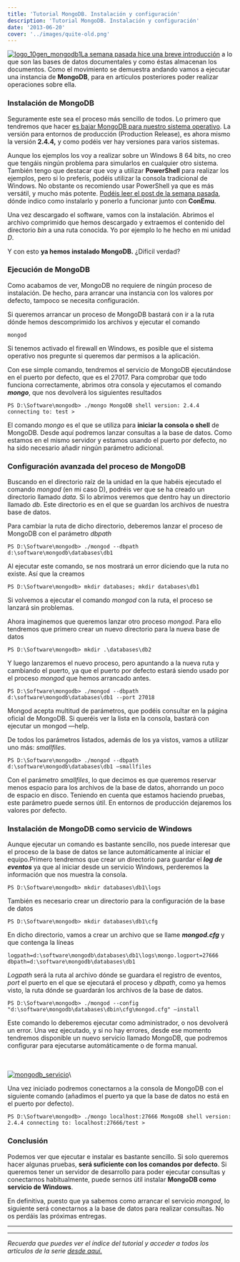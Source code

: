 ```yaml
---
title: 'Tutorial MongoDB. Instalación y configuración'
description: 'Tutorial MongoDB. Instalación y configuración'
date: '2013-06-20'
cover: '../images/quite-old.png'
---
```


[![logo\_10gen\_mongodb1](http://lh6.ggpht.com/-sOFuOMBtNm4/UcIoiQk6jBI/AAAAAAAAAz0/5lIzCghBMK8/logo_10gen_mongodb1_thumb.png?imgmax=800 "logo_10gen_mongodb1")](http://lh4.ggpht.com/-55DoRJE-qY8/UcIoay823oI/AAAAAAAAAzs/ETO8lK-cmSI/s1600-h/logo_10gen_mongodb1%25255B2%25255D.png)[La
semana pasada hice una breve
introducción](https://charlascylon.com/post/61794334554/tutorial-mongodb-introducción-a-nosql-y-las-bases.html)
a lo que son las bases de datos documentales y como éstas almacenan los
documentos. Como el movimiento se demuestra andando vamos a ejecutar una
instancia de **MongoDB**, para en artículos posteriores poder realizar
operaciones sobre ella.

### Instalación de MongoDB

Seguramente este sea el proceso más sencillo de todos. Lo primero que
tendremos que hacer [es bajar MongoDB para nuestro sistema
operativo](http://www.mongodb.org/downloads). La versión para entornos
de producción (Production Release), es ahora mismo la versión **2.4.4,**
y como podéis ver hay versiones para varios sistemas.

Aunque los ejemplos los voy a realizar sobre un Windows 8 64 bits, no
creo que tengáis ningún problema para simularlos en cualquier otro
sistema. También tengo que destacar que voy a utilizar **PowerShell**
para realizar los ejemplos, pero si lo preferís, podéis utilizar la
consola tradicional de Windows. No obstante os recomiendo usar
PowerShell ya que es más versátil, y mucho más potente. [Podéis leer el
post de la semana
pasada](http://charlasconuncylon.blogspot.com.es/2013/06/mejorando-la-consola-de-windows-con.html),
dónde indico como instalarlo y ponerlo a funcionar junto con **ConEmu**.

Una vez descargado el software, vamos con la instalación. Abrimos el
archivo comprimido que hemos descargado y extraemos el contenido del
directorio *bin* a una ruta conocida. Yo por ejemplo lo he hecho en mi
unidad *D*.

Y con esto **ya hemos instalado MongoDB.** ¿Difícil verdad?

### Ejecución de MongoDB

Como acabamos de ver, MongoDB no requiere de ningún proceso de
instalación. De hecho, para arrancar una instancia con los valores por
defecto, tampoco se necesita configuración.

Si queremos arrancar un proceso de MongoDB bastará con ir a la ruta
dónde hemos descomprimido los archivos y ejecutar el comando

```
mongod
```

Si tenemos activado el firewall en Windows, es posible que el sistema
operativo nos pregunte si queremos dar permisos a la aplicación.

Con ese simple comando, tendremos el servicio de MongoDB ejecutándose en
el puerto por defecto, que es el 27017. Para comprobar que todo funciona
correctamente, abrimos otra consola y ejecutamos el comando ***mongo***,
que nos devolverá los siguientes resultados

```
PS D:\Software\mongodb> ./mongo MongoDB shell version: 2.4.4 connecting to: test > 
```

El comando *mongo* es el que se utiliza para **iniciar la consola o
shell** de MongoDB. Desde aquí podremos lanzar consultas a la base de
datos. Como estamos en el mismo servidor y estamos usando el puerto por
defecto, no ha sido necesario añadir ningún parámetro adicional.

### Configuración avanzada del proceso de MongoDB

Buscando en el directorio raíz de la unidad en la que habéis ejecutado
el comando *mongod* (en mi caso D), podréis ver que se ha creado un
directorio llamado *data*. Si lo abrimos veremos que dentro hay un
directorio llamado *db*. Este directorio es en el que se guardan los
archivos de nuestra base de datos.

Para cambiar la ruta de dicho directorio, deberemos lanzar el proceso de
MongoDB con el parámetro *dbpath*

```
PS D:\Software\mongodb> ./mongod --dbpath d:\software\mongodb\databases\db1
```

Al ejecutar este comando, se nos mostrará un error diciendo que la ruta
no existe. Así que la creamos

```
PS D:\Software\mongodb> mkdir databases; mkdir databases\db1 
```

Si volvemos a ejecutar el comando *mongod* con la ruta, el proceso se
lanzará sin problemas.

Ahora imaginemos que queremos lanzar otro proceso *mongod*. Para ello
tendremos que primero crear un nuevo directorio para la nueva base de
datos

```
PS D:\Software\mongodb> mkdir .\databases\db2
```

Y luego lanzaremos el nuevo proceso, pero apuntando a la nueva ruta y
cambiando el puerto, ya que el puerto por defecto estará siendo usado
por el proceso *mongod* que hemos arrancado antes.

```
PS D:\Software\mongodb> ./mongod --dbpath d:\software\mongodb\databases\db1 --port 27018
```

Mongod acepta multitud de parámetros, que podéis consultar en la página
oficial de MongoDB. Si queréis ver la lista en la consola, bastará con
ejecutar un mongod —help.

De todos los parámetros listados, además de los ya vistos, vamos a
utilizar uno más: *smallfiles*.

```
PS D:\Software\mongodb> ./mongod --dbpath d:\software\mongodb\databases\db1 –smallfiles
```

Con el parámetro *smallfiles*, lo que decimos es que queremos reservar
menos espacio para los archivos de la base de datos, ahorrando un poco
de espacio en disco. Teniendo en cuenta que estamos haciendo pruebas,
este parámetro puede sernos útil. En entornos de producción dejaremos
los valores por defecto.

### Instalación de MongoDB como servicio de Windows

Aunque ejecutar un comando es bastante sencillo, nos puede interesar que
el proceso de la base de datos se lance automáticamente al iniciar el
equipo.Primero tendremos que crear un directorio para guardar el ***log
de eventos*** ya que al iniciar desde un servicio Windows, perderemos la
información que nos muestra la consola.

```
PS D:\Software\mongodb> mkdir databases\db1\logs
```

También es necesario crear un directorio para la configuración de la
base de datos

```
PS D:\Software\mongodb> mkdir databases\db1\cfg
```

 En dicho directorio, vamos a crear un archivo que se llame
***mongod.cfg*** y que contenga la líneas

```
logpath=d:\software\mongodb\databases\db1\logs\mongo.logport=27666 dbpath=d:\software\mongodb\databases\db1
```

*Logpath* será la ruta al archivo dónde se guardara el registro de
eventos, *port* el puerto en el que se ejecutará el proceso y *dbpath*,
como ya hemos visto, la ruta dónde se guardarán los archivos de la base
de datos.

```
PS D:\Software\mongodb> ./mongod --config "d:\software\mongodb\databases\dbin\cfg\mongod.cfg" –install
```

Este comando lo deberemos ejecutar como administrador, o nos devolverá
un error. Una vez ejecutado, y si no hay errores, desde ese momento
tendremos disponible un nuevo servicio llamado MongoDB, que podremos
configurar para ejecutarse automáticamente o de forma manual.

\
\
[![mongodb\_servicio](http://lh6.ggpht.com/-IwGSmTz0Cy0/UcIopzdEB1I/AAAAAAAAA0E/owo9r8Wl-7M/mongodb_servicio_thumb%25255B3%25255D.png?imgmax=800 "mongodb_servicio")](http://lh6.ggpht.com/-PB_qW7ZcFTA/UcIoknGRBNI/AAAAAAAAAz8/hJKn_BHtgow/s1600-h/mongodb_servicio%25255B5%25255D.png)\

Una vez iniciado podremos conectarnos a la consola de MongoDB con el
siguiente comando (añadimos el puerto ya que la base de datos no está en
el puerto por defecto).

```
PS D:\Software\mongodb> ./mongo localhost:27666 MongoDB shell version: 2.4.4 connecting to: localhost:27666/test >  
```

### Conclusión

Podemos ver que ejecutar e instalar es bastante sencillo. Si solo
queremos hacer algunas pruebas, **será suficiente con los comandos por
defecto**. Si queremos tener un servidor de desarrollo para poder
ejecutar consultas y conectarnos habitualmente, puede sernos útil
instalar **MongoDB como servicio de Windows**.

En definitiva, puesto que ya sabemos como arrancar el servicio *mongod*,
lo siguiente será conectarnos a la base de datos para realizar
consultas. No os perdáis las próximas entregas.



* * * * *

* * * * *

*Recuerda que puedes ver el índice del tutorial y acceder a todos los
artículos de la serie [desde aquí.](https://charlascylon.com/tutorialmongo)*